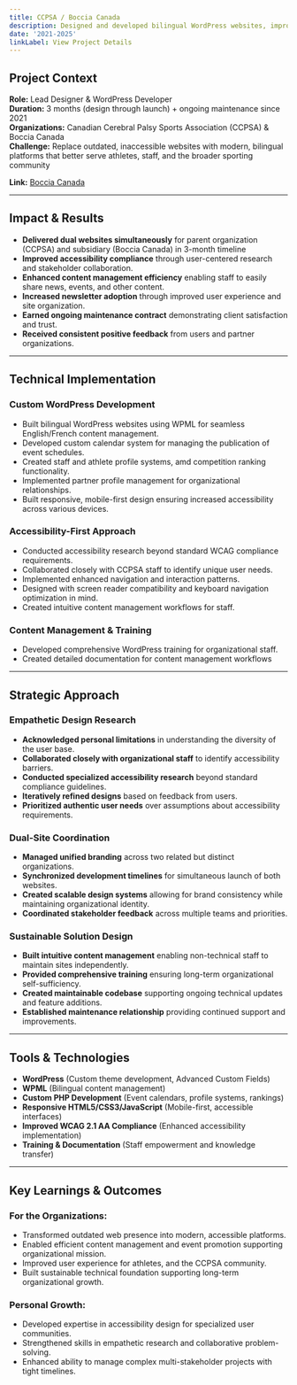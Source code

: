 ```yaml
---
title: CCPSA / Boccia Canada
description: Designed and developed bilingual WordPress websites, improving web accessibility, user experience, and ease of content management.
date: '2021-2025'
linkLabel: View Project Details
---
```


## Project Context

**Role:** Lead Designer & WordPress Developer  
**Duration:** 3 months (design through launch) + ongoing maintenance since 2021  
**Organizations:** Canadian Cerebral Palsy Sports Association (CCPSA) & Boccia Canada  
**Challenge:** Replace outdated, inaccessible websites with modern, bilingual platforms that better serve athletes, staff, and the broader sporting community

**Link:** <a href="https://bocciacanada.ca/en/" target="_blank">Boccia Canada</a>

---

## Impact & Results

- **Delivered dual websites simultaneously** for parent organization (CCPSA) and subsidiary (Boccia Canada) in 3-month timeline
- **Improved accessibility compliance** through user-centered research and stakeholder collaboration.
- **Enhanced content management efficiency** enabling staff to easily share news, events, and other content.
- **Increased newsletter adoption** through improved user experience and site organization.
- **Earned ongoing maintenance contract** demonstrating client satisfaction and trust.
- **Received consistent positive feedback** from users and partner organizations.

---

## Technical Implementation

### Custom WordPress Development

- Built bilingual WordPress websites using WPML for seamless English/French content management.
- Developed custom calendar system for managing the publication of event schedules.
- Created staff and athlete profile systems, amd competition ranking functionality.
- Implemented partner profile management for organizational relationships.
- Built responsive, mobile-first design ensuring increased accessibility across various devices.

### Accessibility-First Approach

- Conducted accessibility research beyond standard WCAG compliance requirements.
- Collaborated closely with CCPSA staff to identify unique user needs.
- Implemented enhanced navigation and interaction patterns.
- Designed with screen reader compatibility and keyboard navigation optimization in mind.
- Created intuitive content management workflows for staff.

### Content Management & Training

- Developed comprehensive WordPress training for organizational staff.
- Created detailed documentation for content management workflows

---

## Strategic Approach

### Empathetic Design Research

- **Acknowledged personal limitations** in understanding the diversity of the user base.
- **Collaborated closely with organizational staff** to identify accessibility barriers.
- **Conducted specialized accessibility research** beyond standard compliance guidelines.
- **Iteratively refined designs** based on feedback from users.
- **Prioritized authentic user needs** over assumptions about accessibility requirements.

### Dual-Site Coordination

- **Managed unified branding** across two related but distinct organizations.
- **Synchronized development timelines** for simultaneous launch of both websites.
- **Created scalable design systems** allowing for brand consistency while maintaining organizational identity.
- **Coordinated stakeholder feedback** across multiple teams and priorities.

### Sustainable Solution Design

- **Built intuitive content management** enabling non-technical staff to maintain sites independently.
- **Provided comprehensive training** ensuring long-term organizational self-sufficiency.
- **Created maintainable codebase** supporting ongoing technical updates and feature additions.
- **Established maintenance relationship** providing continued support and improvements.

---

## Tools & Technologies

- **WordPress** (Custom theme development, Advanced Custom Fields)
- **WPML** (Bilingual content management)
- **Custom PHP Development** (Event calendars, profile systems, rankings)
- **Responsive HTML5/CSS3/JavaScript** (Mobile-first, accessible interfaces)
- **Improved WCAG 2.1 AA Compliance** (Enhanced accessibility implementation)
- **Training & Documentation** (Staff empowerment and knowledge transfer)

---

## Key Learnings & Outcomes

### For the Organizations:

- Transformed outdated web presence into modern, accessible platforms.
- Enabled efficient content management and event promotion supporting organizational mission.
- Improved user experience for athletes, and the CCPSA community.
- Built sustainable technical foundation supporting long-term organizational growth.

### Personal Growth:

- Developed expertise in accessibility design for specialized user communities.
- Strengthened skills in empathetic research and collaborative problem-solving.
- Enhanced ability to manage complex multi-stakeholder projects with tight timelines.
